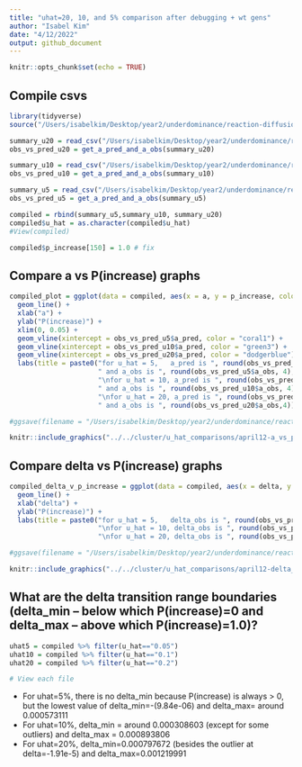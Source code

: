 ```yaml
---
title: "uhat=20, 10, and 5% comparison after debugging + wt gens"
author: "Isabel Kim"
date: "4/12/2022"
output: github_document
---
```


```r
knitr::opts_chunk$set(echo = TRUE)
```

## Compile csvs
```r
library(tidyverse)
source("/Users/isabelkim/Desktop/year2/underdominance/reaction-diffusion/cluster/plotting_functions.R")

summary_u20 = read_csv("/Users/isabelkim/Desktop/year2/underdominance/reaction-diffusion/cluster/u_hat=0.2_run/csvs/summary_april11_full_range_uhat20.csv")
obs_vs_pred_u20 = get_a_pred_and_a_obs(summary_u20)

summary_u10 = read_csv("/Users/isabelkim/Desktop/year2/underdominance/reaction-diffusion/cluster/u_hat=0.1_run/csvs/summary_april11_full_range_uhat10.csv")
obs_vs_pred_u10 = get_a_pred_and_a_obs(summary_u10)

summary_u5 = read_csv("/Users/isabelkim/Desktop/year2/underdominance/reaction-diffusion/cluster/u_hat=0.05_run/csvs/summary_april11_full_range_uhat5.csv")
obs_vs_pred_u5 = get_a_pred_and_a_obs(summary_u5)

compiled = rbind(summary_u5,summary_u10, summary_u20)
compiled$u_hat = as.character(compiled$u_hat)
#View(compiled)

compiled$p_increase[150] = 1.0 # fix
```

## Compare a vs P(increase) graphs
```r
compiled_plot = ggplot(data = compiled, aes(x = a, y = p_increase, color = u_hat)) +
  geom_line() +
  xlab("a") +
  ylab("P(increase)") +
  xlim(0, 0.05) +
  geom_vline(xintercept = obs_vs_pred_u5$a_pred, color = "coral1") +
  geom_vline(xintercept = obs_vs_pred_u10$a_pred, color = "green3") +
  geom_vline(xintercept = obs_vs_pred_u20$a_pred, color = "dodgerblue") +
  labs(title = paste0("for u_hat = 5,   a_pred is ", round(obs_vs_pred_u5$a_pred, 4),
                      " and a_obs is ", round(obs_vs_pred_u5$a_obs, 4),
                      "\nfor u_hat = 10, a_pred is ", round(obs_vs_pred_u10$a_pred,4), 
                      " and a_obs is ", round(obs_vs_pred_u10$a_obs, 4), 
                      "\nfor u_hat = 20, a_pred is ", round(obs_vs_pred_u20$a_pred,4), 
                      " and a_obs is ", round(obs_vs_pred_u20$a_obs,4)))

#ggsave(filename = "/Users/isabelkim/Desktop/year2/underdominance/reaction-diffusion/cluster/u_hat_comparisons/april12-a_vs_p.png",plot = compiled_plot)
```

```r
knitr::include_graphics("../../cluster/u_hat_comparisons/april12-a_vs_p.png")
```

## Compare delta vs P(increase) graphs
```r
compiled_delta_v_p_increase = ggplot(data = compiled, aes(x = delta, y = p_increase, color = u_hat)) +
  geom_line() +
  xlab("delta") +
  ylab("P(increase)") +
  labs(title = paste0("for u_hat = 5,   delta_obs is ", round(obs_vs_pred_u5$delta_obs, 4),
                      "\nfor u_hat = 10, delta_obs is ", round(obs_vs_pred_u10$delta_obs,4), 
                      "\nfor u_hat = 20, delta_obs is ", round(obs_vs_pred_u20$delta_obs,4)))

#ggsave(filename = "/Users/isabelkim/Desktop/year2/underdominance/reaction-diffusion/cluster/u_hat_comparisons/april12-delta_vs_p.png",plot = compiled_delta_v_p_increase)
```
```r
knitr::include_graphics("../../cluster/u_hat_comparisons/april12-delta_vs_p.png")
```

## What are the delta transition range boundaries (delta_min -- below which P(increase)=0 and delta_max -- above which P(increase)=1.0)?

```r
uhat5 = compiled %>% filter(u_hat=="0.05")
uhat10 = compiled %>% filter(u_hat=="0.1")
uhat20 = compiled %>% filter(u_hat=="0.2")

# View each file

```

* For uhat=5%, there is no delta_min because P(increase) is always > 0, but the lowest value of delta_min=-(9.84e-06) and delta_max= around 0.000573111
* For uhat=10%, delta_min = around 0.000308603 (except for some outliers) and delta_max = 0.000893806
* For uhat=20%, delta_min=0.000797672 (besides the outlier at delta=-1.91e-5) and delta_max=0.001219991
